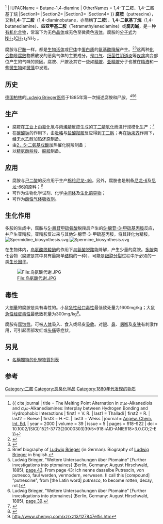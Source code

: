 {{noteTA|G1=LS}}
{{Chembox
| Verifiedfields = changed
| Watchedfields = changed
| verifiedrevid = 408973251
| ImageFile1 = Diaminobutane.png
| ImageFile1_Ref = {{chemboximage|correct|??}}
| ImageSize1 = 160
| ImageName1 = Skeletal formula of putrescine
| ImageCaption1 = [[Skeletal_formula|Skeletal formula]]
| ImageFile2 = Putrescine-3D-balls.png
| ImageFile2_Ref = {{chemboximage|correct|??}}
| ImageSize2 = 160
| ImageName2 = Ball and stick model of putrescine
| ImageCaption2 = [[Ball-and-stick_model|Ball-and-stick model]]<ref>{{ Cite journal | url = https://dx.doi.org/10.5517/cc4g850 | title = CSD Entry: QATWAJ : 1,4-Butanediamine | website = [[Cambridge_Structural_Database|Cambridge Structural Database]]: Access Structures | publisher = [[Cambridge_Crystallographic_Data_Centre|Cambridge Crystallographic Data Centre]] | doi = 10.5517/cc4g850 | access-date = 2021-11-07 }}</ref><ref>{{ cite journal | title = The Melting Point Alternation in ''α'',''ω''-Alkanediols and ''α'',''ω''-Alkanediamines: Interplay between Hydrogen Bonding and Hydrophobic Interactions | first1 = V. R. | last1 = Thalladi | first2 = R. | last2 = Boese | first3 = H.-C. | last3 = Weiss | journal = [[Angewandte_Chemie_International_Edition|Angew. Chem. Int. Ed.]] | year = 2000 | volume = 39 | issue = 5 | pages = 918–922 | doi = 10.1002/(SICI)1521-3773(20000303)39:5<918::AID-ANIE918>3.0.CO;2-E }}</ref>
| IUPACName = Butane-1,4-diamine
| OtherNames = 1,4-丁二胺、1,4-二胺基丁烷
|Section1={{Chembox Identifiers
| CASNo = 110-60-1
| CASNo_Ref = {{cascite|correct|CAS}}
| UNII_Ref = {{fdacite|correct|FDA}}
| UNII = V10TVZ52E4
| PubChem = 1045
| ChemSpiderID = 13837702
| ChemSpiderID_Ref = {{chemspidercite|correct|chemspider}}
| EINECS = 203-782-3
| UNNumber = 2928
| DrugBank = DB01917
| DrugBank_Ref = {{drugbankcite|changed|drugbank}}
| KEGG = C00134 <!--C02896-->
| KEGG_Ref = {{keggcite|correct|kegg}}
| MeSHName = Putrescine
| ChEBI = 17148
| ChEBI_Ref = {{ebicite|changed|EBI}}
| ChEMBL = 46257
| ChEMBL_Ref = {{ebicite|correct|EBI}}
| IUPHAR_ligand = 2388
| RTECS = EJ6800000
| Beilstein = 605282
| Gmelin = 1715
| 3DMet = B00037
| SMILES = NCCCCN
| StdInChI = 1S/C4H12N2/c5-3-1-2-4-6/h1-6H2
| StdInChI_Ref = {{stdinchicite|correct|chemspider}}
| StdInChIKey = KIDHWZJUCRJVML-UHFFFAOYSA-N
| StdInChIKey_Ref = {{stdinchicite|correct|chemspider}}
}}
|Section2={{Chembox Properties
| C=4 | H=12 | N=2 
| Appearance = 無色晶體
| Odor = 刺鼻腥味
| Density = 0.877 g/mL
| MeltingPtC = 27.5
| BoilingPtK = 431.7
| Solubility = [[混溶|混溶]]
| LogP = −0.466
| VaporPressure = 2.33 mm Hg（25°C，估計值）
| HenryConstant = 3.54x10<sup>−10</sup> atm-cu m/mol（25°C，估計值）
| RefractIndex = 1.457
}}
|Section3={{Chembox Hazards
| GHSPictograms = {{GHS flame}} {{GHS corrosion}} {{GHS skull and crossbones}}
| GHSSignalWord = '''DANGER'''
| HPhrases = {{H-phrases|228|302|312|314|331}}
| PPhrases = {{P-phrases|210|261|280|305+351+338|310}}
| FlashPtC = 51
| ExploLimits = 0.98–9.08%
| LD50 = {{Unbulleted list|463 mg kg<sup>−1</sup> <small>（口服，鼠）</small>|1.576 g kg<sup>−1</sup> <small>（皮下注射，兔）</small>}}
}}
|Section4={{Chembox Related
| OtherFunction_label = alkanamines
| OtherFunction = {{Unbulleted list|[[Propylamine|Propylamine]]|[[Isopropylamine|Isopropylamine]]|[[1,2-Diaminopropane|1,2-Diaminopropane]]|[[1,3-Diaminopropane|1,3-Diaminopropane]]|[[Isobutylamine|Isobutylamine]]|[[tert-Butylamine|''tert''-Butylamine]]|[[n-Butylamine|''n''-Butylamine]]|[[sec-Butylamine|''sec''-Butylamine]]|[[1-Aminopentane|1-Aminopentane]]|[[Cadaverine|Cadaverine]]}}
| OtherCompounds = {{Unbulleted list|[[2-Methyl-2-nitrosopropane|2-Methyl-2-nitrosopropane]]|[[Nylon_46|Nylon 46]] }}
}}
}}
'''腐胺'''（putrescine），又称'''1,4-丁二胺'''（1,4-diaminobutane，亦簡稱'''丁二胺'''）、'''1,4-二氨基丁烷'''（1,4-butanediamine）、'''四亚甲基二胺'''（Tetramethylenediamine）或'''腐肉碱'''，是一种[[有机化合物|有机化合物]]，常温下为无色[[晶体|晶体]]或无色至微黄色[[液体|液体]]。腐胺的[[分子式|分子式]]为[[氮|N]][[氢|H]]<sub>2</sub>([[碳|C]]H<sub>2</sub>)<sub>4</sub>NH<sub>2</sub> 。

腐胺与[[尸胺|尸胺]]一样，都是[[生物|生物]][[活体|活体]]或[[尸体|尸体]]中[[蛋白质|蛋白质]]的[[氨基酸|氨基酸]][[降解|降解]]产生。<ref>{{cite book | last =Lewis | first =Robert Alan  | title =《[[刘易斯毒理学百科|刘易斯毒理学百科]](''Lewis' Dictionary of Toxicology'')》| publisher =CRC Press | date =1998 | isbn =1566702232|pages=212 }}</ref><ref>{{cite book | last =Kamhi | first =Ellen，[[Ph.D.|Ph.D.]]，[[Registered_Nurse|RN]]，HNC | title =Alternative Medicine Magazine's Definitive Guide to Weight Loss | url =https://archive.org/details/isbn_9781587612596 | publisher =Celestial Arts | date =2007 | pages =[https://archive.org/details/isbn_9781587612596/page/n39 14] | isbn = 1587612593|quote=鸟氨酸可由肠道细菌转化为有毒的腐胺，而腐胺最终会被降解成其他多胺，如亚精胺、精胺及尸胺。（''Ornithine is converted by bowel bacteria into a toxic substance called putrescine, which in turn degrades into polyamines, such as spermadine, spermine, and cadaverine ''literally meaning "the essence of dead cadavers"）。}}</ref>这两种[[化合物|化合物]]是[[腐败|腐败]]物质散发的恶臭气体的主要成分，是[[口气|口气]]、[[细菌性阴道炎|细菌性阴道炎]]等[[疾病|疾病]]病变部位产生的气味的原因。腐胺、尸胺及其它一些如[[精胺|精胺]]、[[亚精胺|亚精胺]]分子也被在[[精液|精液]]和一些[[微生物|微生物]]如[[微藻|微藻]]中发现。

==历史==
[[德国|德国]][[柏林|柏林]]的[[Ludwig_Brieger|Ludwig Brieger]][[医师|医师]]于1885年第一次描述腐胺和尸胺。<ref>Brief biography of [http://www.sammlungen.hu-berlin.de/dokumente/14948/ Ludwig Brieger] {{Webarchive|url=https://web.archive.org/web/20111003041704/http://www.sammlungen.hu-berlin.de/dokumente/14948/ |date=2011-10-03 }} (in German).  Biography of [http://jewishencyclopedia.com/articles/3708-brieger-ludwig Ludwig Brieger] in English.</ref><ref>Ludwig Brieger, "Weitere Untersuchungen über Ptomaine" [Further investigations into ptomaines] (Berlin, Germany:  August Hirschwald, 1885), [https://archive.org/details/weitereuntersuc00briegoog/page/n49 page 43].  From page 43:  Ich nenne dasselbe Putrescin, von putresco, faul werden, vermodern, verwesen.  (I call this [compound] "putrescine", from [the Latin word] ''putresco'', to become rotten, decay, rot.)</ref><ref>Ludwig Brieger, "Weitere Untersuchungen über Ptomaine" [Further investigations into ptomaines] (Berlin, Germany:  August Hirschwald, 1885), [https://archive.org/details/weitereuntersuc00briegoog/page/n45 page 39].</ref>

==生产==
*腐胺在[[工业|工业]]上由[[氰化氢|氰化氢]]与[[丙烯腈|丙烯腈]]反应生成的[[丁二腈|丁二腈]][[氢化|氢化]]而进行规模化生产；<ref name=Ullmann>{{cite encyclopedia
 | encyclopedia = [[工業化學百科|工業化學百科]]（''Ullmann's Encyclopedia of Industrial Chemistry''）
 | title = 腈类
 | url = http://www.mrw.interscience.wiley.com/emrw/9783527306732/ueic/article/a17_363/current/html?hd=All%2Csuccinonitrile
 | accessdate = 2007-09-10
 | edition = 7th Ed.
 | archive-date = 2020-04-10
 | archive-url = https://web.archive.org/web/20200410080448/http://onlinelibrary.wiley.com/?hd=All,succinonitrile
 | dead-url = no
 }}</ref> 
*在[[碳酸钠|碳酸钠]]的作用下，由[[吡咯|吡咯]]与[[盐酸羟胺|盐酸羟胺]]反应得到[[丁二肟|丁二肟]]；再在[[钠汞齐|钠汞齐]]作用下，经无水[[乙醇|乙醇]]加热[[还原|还原]]制备。
*由[[2，5-二氨基戊酸|2，5-二氨基戊酸]]加热催化脱羧制备；
*以[[精氨酸|精氨酸]][[脱羧|脱羧]]、[[脱胍|脱胍]]制备。

==应用==
*腐胺与[[己二酸|己二酸]]的反应用于生产[[棉纶|棉纶]][[尼龙-46|尼龙-46]]。另外，腐胺也是制备[[尼龙-6|尼龙-6]]及[[尼龙-66|尼龙-66]]的原料；<ref name=DSM>{{cite web
 |url         = http://www.dsm.com/en_US/html/dep/stanyl.htm
 |title       = DSM工程塑料
 |accessdate  = 2007-09-10
 |deadurl     = yes
 |archiveurl  = https://web.archive.org/web/20071010030352/http://www.dsm.com/en_US/html/dep/stanyl.htm
 |archivedate = 2007-10-10
}}</ref>
*可作为生物化学试剂、化学[[中间体|中间体]]及[[生化前导物|生化前导物]]；
*可作为[[气体吸收剂|酸性气体吸收剂]]。

==生化作用==
多胺的生成中，腐胺与[[S-腺苷甲硫氨酸|S-腺苷甲硫氨酸]]脱羧后产生的[[S-腺苷-3-甲硫基丙胺|S-腺苷-3-甲硫基丙胺]]反应，并产生亚精胺。亚精胺反过来与其他S-腺苷-3-甲硫基丙胺，将其转化为精胺。
[[File:Spermidine_biosynthesis.svg|thumb]]
[[File:Spermine_biosynthesis.svg|thumb]]

在生物体内，[[鸟氨酸脱羧酶|鸟氨酸脱羧酶]]的作用下[[鸟氨酸|鸟氨酸]][[脱羧|脱羧]]能降解，产生少量的腐胺。[[多胺|多胺]]类化合物（腐胺是其中具有最简单[[结构|结构]]的一种），可能是[[细胞|细胞]][[分裂_(生物学)|分裂]]过程中所必须的一类[[生长因子|生长因子]]。

[[File:鸟氨酸代谢.JPG|File:鸟氨酸代谢.JPG]]

==毒性==
大[[剂量|剂量]]的腐胺是具有毒性的。小鼠[[急性经口毒性|急性经口毒性]]最低致死量为1600mg/kg；大鼠[[急性经皮毒性|急性经皮毒性]]最低致死量为300mg/kg<ref>http://www.chemyq.com/xz/xz13/127847elfis.htm</ref>。

腐胺有[[腐蚀性|腐蚀性]]。可被[[人体|人体]]吸入、食入或经皮[[吸收|吸收]]。对[[眼|眼]]、[[鼻|鼻]]、[[咽喉|咽喉]]及[[皮肤|皮肤]]有刺激作用，可引起面部发红或[[头痛|头痛]]等症状。

==另見==
* [[名稱獨特的化學物質列表|名稱獨特的化學物質列表]]

==参考==
{{reflist}}


{{氨基酸代谢中间产物}}

{{Authority control}}
[[Category:二胺|Category:二胺]]
[[Category:恶臭化学品|Category:恶臭化学品]]
[[Category:1880年代发现的物质|Category:1880年代发现的物质]]